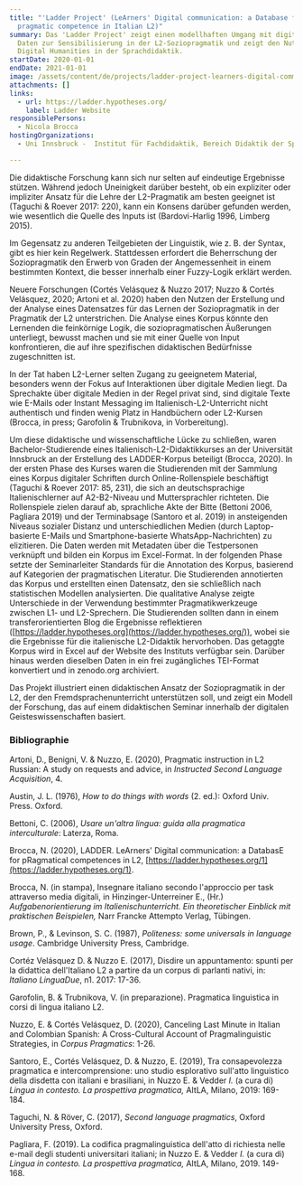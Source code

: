 ```yaml
---
title: "'Ladder Project' (LeArners' Digital communication: a Database for
  pragmatic competence in Italian L2)"
summary: Das 'Ladder Project' zeigt einen modellhaften Umgang mit digitalen
  Daten zur Sensibilisierung in der L2-Soziopragmatik und zeigt den Nutzen der
  Digital Humanities in der Sprachdidaktik.
startDate: 2020-01-01
endDate: 2021-01-01
image: /assets/content/de/projects/ladder-project-learners-digital-communication-database-pragmatic-competence-italian-l2/ladder-632939_12801.jpg
attachments: []
links:
  - url: https://ladder.hypotheses.org/
    label: Ladder Website
responsiblePersons:
  - Nicola Brocca
hostingOrganizations:
  - Uni Innsbruck -  Institut für Fachdidaktik, Bereich Didaktik der Sprachen

---
```

Die didaktische Forschung kann sich nur selten auf eindeutige Ergebnisse stützen.  Während jedoch Uneinigkeit darüber besteht, ob ein expliziter oder impliziter Ansatz für die Lehre der L2-Pragmatik am besten geeignet ist (Taguchi & Roever 2017: 220), kann ein Konsens darüber gefunden werden, wie wesentlich die Quelle des Inputs ist (Bardovi-Harlig 1996, Limberg 2015).

Im Gegensatz zu anderen Teilgebieten der Linguistik, wie z. B. der Syntax, gibt es hier kein Regelwerk. Stattdessen erfordert die Beherrschung der Soziopragmatik den Erwerb von Graden der Angemessenheit in einem bestimmten Kontext, die besser innerhalb einer Fuzzy-Logik erklärt werden.

Neuere Forschungen (Cortés Velásquez & Nuzzo 2017; Nuzzo & Cortés Velásquez, 2020; Artoni et al. 2020) haben den Nutzen der Erstellung und der Analyse eines Datensatzes für das Lernen der Soziopragmatik in der Pragmatik der L2 unterstrichen. Die Analyse eines Korpus könnte den Lernenden die feinkörnige Logik, die soziopragmatischen Äußerungen unterliegt, bewusst machen und sie mit einer Quelle von Input konfrontieren, die auf ihre spezifischen didaktischen Bedürfnisse zugeschnitten ist.

In der Tat haben L2-Lerner selten Zugang zu geeignetem Material, besonders wenn der Fokus auf Interaktionen über digitale Medien liegt. Da Sprechakte über digitale Medien in der Regel privat sind, sind digitale Texte wie E-Mails oder Instant Messaging im Italienisch-L2-Unterricht nicht authentisch und finden wenig Platz in Handbüchern oder L2-Kursen (Brocca, in press; Garofolin & Trubnikova, in Vorbereitung).

Um diese didaktische und wissenschaftliche Lücke zu schließen, waren Bachelor-Studierende eines Italienisch-L2-Didaktikkurses an der Universität Innsbruck an der Erstellung des LADDER-Korpus beteiligt (Brocca, 2020). In der ersten Phase des Kurses waren die Studierenden mit der Sammlung eines Korpus digitaler Schriften durch Online-Rollenspiele beschäftigt (Taguchi & Roever 2017: 85, 231), die sich an deutschsprachige Italienischlerner auf A2-B2-Niveau und Muttersprachler richteten. Die Rollenspiele zielen darauf ab, sprachliche Akte der Bitte (Bettoni 2006, Pagliara 2019) und der Terminabsage (Santoro et al. 2019) in ansteigenden Niveaus sozialer Distanz und unterschiedlichen Medien (durch Laptop-basierte E-Mails und Smartphone-basierte WhatsApp-Nachrichten) zu elizitieren. Die Daten werden mit Metadaten über die Testpersonen verknüpft und bilden ein Korpus im Excel-Format. In der folgenden Phase setzte der Seminarleiter Standards für die Annotation des Korpus, basierend auf Kategorien der pragmatischen Literatur. Die Studierenden annotierten das Korpus und erstellten einen Datensatz, den sie schließlich nach statistischen Modellen analysierten. Die qualitative Analyse zeigte Unterschiede in der Verwendung bestimmter Pragmatikwerkzeuge zwischen L1- und L2-Sprechern. Die Studierenden sollten dann in einem transferorientierten Blog die Ergebnisse reflektieren ([https://ladder.hypotheses.org](https://ladder.hypotheses.org/)), wobei sie die Ergebnisse für die italienische L2-Didaktik hervorhoben. Das getaggte Korpus wird in Excel auf der Website des Instituts verfügbar sein. Darüber hinaus werden dieselben Daten in ein frei zugängliches TEI-Format konvertiert und in zenodo.org archiviert.

Das Projekt illustriert einen didaktischen Ansatz der Soziopragmatik in der L2, der den Fremdsprachenunterricht unterstützen soll, und zeigt ein Modell der Forschung, das auf einem didaktischen Seminar innerhalb der digitalen Geisteswissenschaften basiert.

### **Bibliographie**

Artoni, D., Benigni, V. & Nuzzo, E. (2020), Pragmatic instruction in L2 Russian: A study on requests and advice, in _Instructed Second Language Acquisition_, 4.

Austin, J. L. (1976), _How to do things with words_ (2. ed.): Oxford Univ. Press. Oxford.

Bettoni, C. (2006), _Usare un'altra lingua: guida alla pragmatica interculturale_: Laterza, Roma.

Brocca, N. (2020), LADDER. LeArners' Digital communication: a DatabasE for pRagmatical competences in L2, [https://ladder.hypotheses.org/1](https://ladder.hypotheses.org/1).

Brocca, N. (in stampa), Insegnare italiano secondo l'approccio per task attraverso media digitali, in Hinzinger-Unterreiner E., (Hr.) _Aufgabenorientierung im Italienischunterricht._ _Ein theoretischer Einblick mit praktischen Beispielen,_ Narr Francke Attempto Verlag, Tübingen.

Brown, P., & Levinson, S. C. (1987), _Politeness: some universals in language usage_. Cambridge University Press, Cambridge.

Cortéz Velásquez D. & Nuzzo E. (2017), Disdire un appuntamento: spunti per la didattica dell'Italiano L2 a partire da un corpus di parlanti nativi, in: _Italiano LinguaDue_, n1. 2017: 17-36.

Garofolin, B. & Trubnikova, V. (in preparazione). Pragmatica linguistica in corsi di lingua italiano L2.

Nuzzo, E. & Cortés Velásquez, D. (2020), Canceling Last Minute in Italian and Colombian Spanish: A Cross-Cultural Account of Pragmalinguistic Strategies, in _Corpus Pragmatics_: 1-26.

Santoro, E., Cortés Velásquez, D. & Nuzzo, E. (2019), Tra consapevolezza pragmatica e intercomprensione: uno studio esplorativo sull'atto linguistico della disdetta con italiani e brasiliani, in Nuzzo E. & Vedder _I._ (a cura di) _Lingua in contesto. La prospettiva pragmatica,_ AItLA, Milano, 2019: 169-184.

Taguchi, N. & Röver, C. (2017), _Second language pragmatics_, Oxford University Press, Oxford.

Pagliara, F. (2019). La codifica pragmalinguistica dell'atto di richiesta nelle e-mail degli studenti universitari italiani; in Nuzzo E. & Vedder _I._ (a cura di) _Lingua in contesto._ _La prospettiva pragmatica,_ AItLA, Milano, 2019. 149-168.
